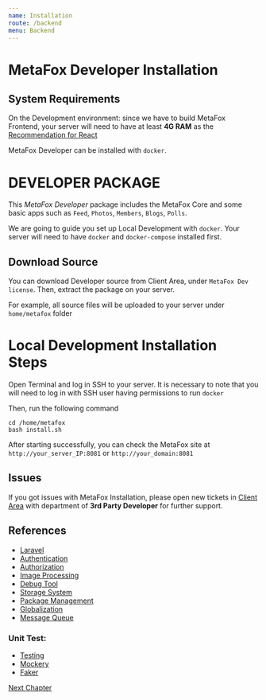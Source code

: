 ```yaml
---
name: Installation
route: /backend
menu: Backend
---
```


# MetaFox Developer Installation

## System Requirements

On the Development environment: since we have to build MetaFox Frontend, your server will need to have at least **4G RAM** as the [Recommendation for React](https://reacts.com/system-requirements/)

MetaFox Developer can be installed with `docker`. 

# DEVELOPER PACKAGE
This *MetaFox Developer* package includes the MetaFox Core and some basic apps such as `Feed`, `Photos`, `Members`, `Blogs`, `Polls`.

We are going to guide you set up Local Development with `docker`. Your server will need to have `docker` and `docker-compose` installed first. 

## Download Source

You can download Developer source from Client Area, under `MetaFox Dev license`. Then, extract the package on your server. 

For example, all source files will be uploaded to your server under `home/metafox` folder


# Local Development Installation Steps
Open Terminal and log in SSH to your server. It is necessary to note that you will need to log in with SSH user having permissions to run `docker`

Then, run the following command
```
cd /home/metafox
bash install.sh
```

After starting successfully, you can check the MetaFox site at `http://your_server_IP:8081` or `http://your_domain:8081`

## Issues

If you got issues with MetaFox Installation, please open new tickets in [Client Area](https://clients.phpfox.com/submitticket.php?step=2&deptid=1) with department of **3rd Party Developer** for further support.

## References

- [Laravel](https://laravel.com/docs)
- [Authentication](https://laravel.com/docs/8.x/passport)
- [Authorization](https://github.com/spatie/laravel-permission)
- [Image Processing](http://image.intervention.io/)
- [Debug Tool](https://github.com/laravel/tinker)
- [Storage System](https://github.com/thephpleague/flysystem)
- [Package Management](https://github.com/nWidart/laravel-modules)
- [Globalization](https://github.com/spatie/laravel-translatable)
- [Message Queue](http://vladimir-yuldashev/laravel-queue-rabbitmq)

### Unit Test:

- [Testing](https://laravel.com/docs/8.x/testing)
- [Mockery](https://github.com/mockery/mockery)
- [Faker](https://fakerphp.github.io/)

[Next Chapter](/backend/structure)
